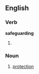 ==English==

===Verb===
'''safeguarding'''

# {{present participle of|[[safeguard]]}}

===Noun===
{{en-noun|-}}

# [[protection]]